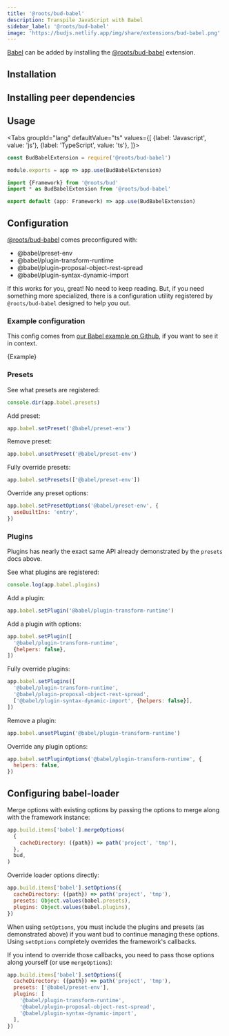 ```yaml
---
title: '@roots/bud-babel'
description: Transpile JavaScript with Babel
sidebar_label: '@roots/bud-babel'
image: 'https://budjs.netlify.app/img/share/extensions/bud-babel.png'
---
```





[Babel](https://babeljs.io) can be added by installing the [@roots/bud-babel](/extensions/bud-babel) extension.

## Installation

<Install packages="@roots/bud-babel" />

## Installing peer dependencies

<PeerDependencies />

## Usage

<Tabs
  groupId="lang"
  defaultValue="ts"
  values={[
    {label: 'Javascript', value: 'js'},
    {label: 'TypeScript', value: 'ts'},
  ]}>
  <TabItem value="js">

```js title='bud.config.js'
const BudBabelExtension = require('@roots/bud-babel')

module.exports = app => app.use(BudBabelExtension)
```

  </TabItem>
  <TabItem value="ts">

```ts title='bud.config.ts'
import {Framework} from '@roots/bud'
import * as BudBabelExtension from '@roots/bud-babel'

export default (app: Framework) => app.use(BudBabelExtension)
```

  </TabItem>
</Tabs>

## Configuration

[@roots/bud-babel](/extensions/bud-babel) comes preconfigured with:

- @babel/preset-env
- @babel/plugin-transform-runtime
- @babel/plugin-proposal-object-rest-spread
- @babel/plugin-syntax-dynamic-import

If this works for you, great! No need to keep reading. But, if you need something more specialized, there is a configuration utility registered by `@roots/bud-babel` designed to help you out.

### Example configuration

This config comes from [our Babel example on Github](https://github.com/roots/bud/tree/stable/examples/babel), if you want to see it in context.

<CodeBlock className="language-js" title="bud.config.js">
  {Example}
</CodeBlock>

### Presets

See what presets are registered:

```js title='bud.config.js'
console.dir(app.babel.presets)
```

Add preset:

```js title='bud.config.js'
app.babel.setPreset('@babel/preset-env')
```

Remove preset:

```js title='bud.config.js'
app.babel.unsetPreset('@babel/preset-env')
```

Fully override presets:

```js title='bud.config.js'
app.babel.setPresets(['@babel/preset-env'])
```

Override any preset options:

```js title='bud.config.js'
app.babel.setPresetOptions('@babel/preset-env', {
  useBuiltIns: 'entry',
})
```

### Plugins

Plugins has nearly the exact same API already demonstrated by the `presets` docs above.

See what plugins are registered:

```js title='bud.config.js'
console.log(app.babel.plugins)
```

Add a plugin:

```js title='bud.config.js'
app.babel.setPlugin('@babel/plugin-transform-runtime')
```

Add a plugin with options:

```js title='bud.config.js'
app.babel.setPlugin([
  '@babel/plugin-transform-runtime',
  {helpers: false},
])
```

Fully override plugins:

```js title='bud.config.js'
app.babel.setPlugins([
  '@babel/plugin-transform-runtime',
  '@babel/plugin-proposal-object-rest-spread',
  ['@babel/plugin-syntax-dynamic-import', {helpers: false}],
])
```

Remove a plugin:

```js title='bud.config.js'
app.babel.unsetPlugin('@babel/plugin-transform-runtime')
```

Override any plugin options:

```js title='bud.config.js'
app.babel.setPluginOptions('@babel/plugin-transform-runtime', {
  helpers: false,
})
```

## Configuring babel-loader

Merge options with existing options by passing the options to merge along with the framework instance:

```js title='bud.config.js'
app.build.items['babel'].mergeOptions(
  {
    cacheDirectory: ({path}) => path('project', 'tmp'),
  },
  bud,
)
```

Override loader options directly:

```js title='bud.config.js'
app.build.items['babel'].setOptions({
  cacheDirectory: ({path}) => path('project', 'tmp'),
  presets: Object.values(babel.presets),
  plugins: Object.values(babel.plugins),
})
```

When using `setOptions`, you must include the plugins and presets (as demonstrated above) if you want bud to continue managing these options. Using `setOptions` completely overrides the framework's callbacks.

If you intend to override those callbacks, you need to pass those options along yourself (or use `mergeOptions`):

```js title='bud.config.js'
app.build.items['babel'].setOptions({
  cacheDirectory: ({path}) => path('project', 'tmp'),
  presets: ['@babel/preset-env'],
  plugins: [
    '@babel/plugin-transform-runtime',
    '@babel/plugin-proposal-object-rest-spread',
    '@babel/plugin-syntax-dynamic-import',
  ],
})
```

